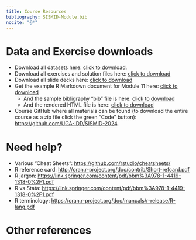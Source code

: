 ```yaml
---
title: Course Resources
bibliography: SISMID-Module.bib
nocite: "@*"
---
```


# Data and Exercise downloads

* Download all datasets here: [click to download](./downloads/data.zip).
* Download all exercises and solution files here: [click to download](./downloads/exercises.zip)
* Download all slide decks here: [click to download](./downloads/modules.zip)
* Get the example R Markdown document for Module 11 here: [click to download](./modules/Module11-Rmarkdown-Demo.Rmd){target="_blank"}
    - And the sample bibligraphy "bib" file is here: [click to download](./modules/example-bib.bib){target="_blank"}
    - And the rendered HTML file is here: [click to download](./modules/Module11-Rmarkdown-Demo.html){target="_blank"}
* Course GitHub where all materials can be found (to download the entire course as a zip file click the green "Code" button): [https://github.com/UGA-IDD/SISMID-2024](https://github.com/UGA-IDD/SISMID-2024){target="_blank"}.

# Need help?

- Various "Cheat Sheets": [https://github.com/rstudio/cheatsheets/](https://github.com/rstudio/cheatsheets/)
- R reference card: [http://cran.r-project.org/doc/contrib/Short-refcard.pdf](http://cran.r-project.org/doc/contrib/Short-refcard.pdf)  
- R jargon: [https://link.springer.com/content/pdf/bbm%3A978-1-4419-1318-0%2F1.pdf](https://link.springer.com/content/pdf/bbm%3A978-1-4419-1318-0%2F1.pdf)
- R vs Stata: [https://link.springer.com/content/pdf/bbm%3A978-1-4419-1318-0%2F1.pdf](https://link.springer.com/content/pdf/bbm%3A978-1-4419-1318-0%2F1.pdf)
- R terminology: [https://cran.r-project.org/doc/manuals/r-release/R-lang.pdf](https://cran.r-project.org/doc/manuals/r-release/R-lang.pdf)


# Other references {.unnumbered}

::: {#refs}
:::
